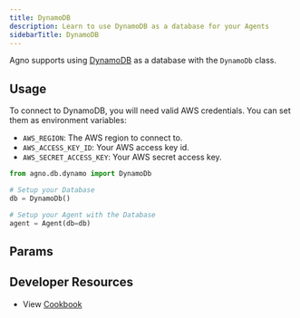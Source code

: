 ```yaml
---
title: DynamoDB
description: Learn to use DynamoDB as a database for your Agents
sidebarTitle: DynamoDB
---
```


Agno supports using [DynamoDB](https://aws.amazon.com/dynamodb/) as a database with the `DynamoDb` class.

## Usage

To connect to DynamoDB, you will need valid AWS credentials. You can set them as environment variables:

- `AWS_REGION`: The AWS region to connect to.
- `AWS_ACCESS_KEY_ID`: Your AWS access key id.
- `AWS_SECRET_ACCESS_KEY`: Your AWS secret access key.

```python dynamo_for_agent.py
from agno.db.dynamo import DynamoDb

# Setup your Database
db = DynamoDb()

# Setup your Agent with the Database
agent = Agent(db=db)
```

## Params

<Snippet file="db-dynamodb-params.mdx" />

## Developer Resources

- View [Cookbook](https://github.com/agno-agi/agno/tree/main/cookbook/db/dynamodb/dynamo_for_agent.py)
